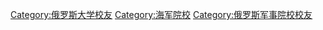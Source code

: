 [[Category:俄罗斯大学校友|Category:俄罗斯大学校友]]
[[Category:海军院校|Category:海军院校]]
[[Category:俄罗斯军事院校校友|Category:俄罗斯军事院校校友]]